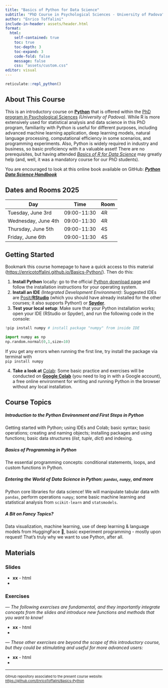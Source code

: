 ```yaml
---
title: "Basics of Python for Data Science"
subtitle: "PhD Course in Psychological Sciences - University of Padova"
author: "Enrico Toffalini"
include-in-header: assets/header.html
format: 
  html:
    self-contained: true
    toc: true   
    toc-depth: 3 
    toc-expand: 3 
    code-fold: false 
    message: false
    css: "assets/custom.css"
editor: visual
---
```


```r
reticulate::repl_python()
```

## About This Course

This is an introductory course on <a href="https://www.python.org/" target=_blank>**Python**</a> that is offered within the <a href="https://dottorato.psy.unipd.it/en" target="_blank">PhD program in Psychological Sciences</a> *(University of Padova)*. While R is more extensively used for statistical analysis and data science in this PhD program, familiarity with Python is useful for different purposes, including advanced machine learning application, deep learning models, natural language processing, computational efficiency in some scenarios, and programming experiments. Also, Python is widely required in industry and business, so basic proficiency with it a valuable asset! There are no prerequisites, but having attended <a href="https://enricotoffalini.github.io/Basics-R/" target="_blank">*Basics of R for Data Science*</a> may greatly help (and, well, it was a mandatory course for our PhD students).

You are encouraged to look at this online book available on GitHub: <a href="https://jakevdp.github.io/PythonDataScienceHandbook//" target="_blank">***Python Data Science Handbook***</a>

## Dates and Rooms 2025

| Day                 | Time        | Room |
|---------------------|-------------|------|
| Tuesday, June 3rd   | 09:00-11:30 | 4R   |
| Wednesday, June 4th | 09:00-11:30 | 4R   |
| Thursday, June 5th  | 09:00-11:30 | 4S   |
| Friday, June 6th    | 09:00-11:30 | 4S   |

## Getting Started

Bookmark this course homepage to have a quick access to this material (<a href="https://enricotoffalini.github.io/Basics-Python/">https://enricotoffalini.github.io/Basics-Python/</a>). Then do this:

1.  **Install Python** locally: go to the official <a href="https://www.python.org/downloads/" target="_blank">Python download page</a> and follow the installation instructions for your operating system.
2.  **Install an IDE** *(Integrated Development Environment)*: Suggested IDEs are <a href="https://posit.co/download/rstudio-desktop/" target="_blank">Posit/**RStudio**</a> (which you should have already installed for the other courses; it also supports Python!) or <a href="https://www.spyder-ide.org/" target="_blank">**Spyder**</a>.
3.  **Test your local setup**: Make sure that your Python installation works; open your IDE (RStudio or Spyder), and run the following code in the console:

```python
!pip install numpy # install package "numpy" from inside IDE

import numpy as np
np.random.normal(0,1,size=10)
```

If you get any errors when running the first line, try install the package via terminal with <br/> `pip install numpy`

4.  **Take a look at** <a href="https://colab.research.google.com/" target="_blank">Colab</a>: Some basic practice and exercises will be conducted on <a href="https://colab.research.google.com/" target="_blank">**Google Colab**</a> (you need to log in with a Google account), a free online environment for writing and running Python in the browser without any local installation.

## Course Topics

##### Introduction to the Python Environment and First Steps in Python

Getting started with Python; using IDEs and Colab; basic syntax; basic operations; creating and naming objects; installing packages and using functions; basic data structures (*list*, *tuple*, *dict*) and indexing.

##### Basics of Programming in Python

The essential programming concepts: conditional statements, loops, and custom functions in Python.

##### Entering the World of Data Science in Python: `pandas`, `numpy`, and more

Python core libraries for data science! We will manipulate tabular data with `pandas`, perform operations `numpy`; some basic machine learning and statistical analysis from `scikit-learn` and `statsmodels`.

##### A Bit on Fancy Topics?

Data visualization, machine learning, use of deep learning & language models from HuggingFace 🤗, basic experiment programming - mostly upon request! That's truly why we want to use Python, after all.

## Materials

### Slides

-   **xx** - html
-   

### Exercises

*— The following exercises are fundamental, and they importantly integrate concepts from the slides and introduce new functions and methods that you want to know!*

-   **xx** - html
-   

*— These other exercises are beyond the scope of this introductory course, but they could be stimulating and useful for more advanced users:*

-   **xx** - html
-   

------------------------------------------------------------------------

::: {style="font-size:11px;"}
GitHub repository associated to the present course website: [https://github.com/EnricoToffalini/Basics-Python](https://github.com/EnricoToffalini/Basics-Python){target="_blank"}
:::
